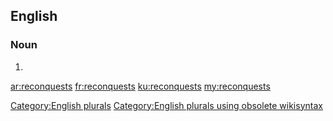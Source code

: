 ==English==

===Noun===
{{head|en}}

# {{plural of|reconquest}}

[[Category:English plurals]][[Category:English plurals using obsolete wikisyntax]]

[[ar:reconquests]]
[[fr:reconquests]]
[[ku:reconquests]]
[[my:reconquests]]